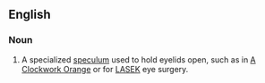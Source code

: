==English==

===Noun===
{{en-noun}}

# {{context|rare|medicine}} A specialized [[speculum]] used to hold eyelids open, such as in [[w:A Clockwork Orange|A Clockwork Orange]] or for [[LASEK]] eye surgery.